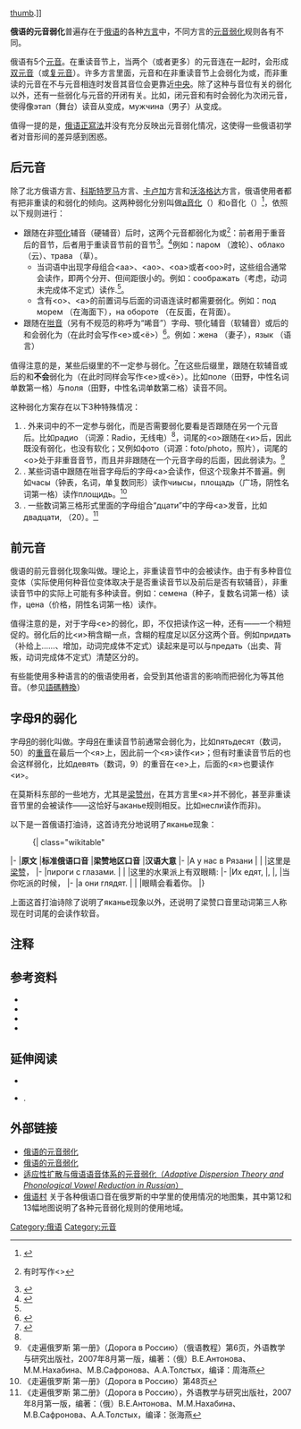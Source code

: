 {{main|俄语正音法}}
{{IPA notice}}
[[file:Изоглоссы-южного-наречия.png|thumb]].]]

'''俄语的元音弱化'''普遍存在于[[俄语|俄语]]的各种[[方言|方言]]中，不同方言的[[元音弱化|元音弱化]]规则各有不同。

俄语有5个[[元音|元音]]。在重读音节上，当两个（或者更多）的元音连在一起时，会形成[[双元音|双元音]]（或[[复元音|复元音]]）。许多方言里面，元音{{IPA|/a/}}和{{IPA|/o/}}在非重读音节上会弱化为{{IPA|/ɛ/}}或{{IPA|/ʌ/}}，而非重读的元音{{IPA|/e/}}在不与元音{{IPA|/i/}}相连时发音其音位会更靠近[[央元音|中央]]。除了这种与音位有关的弱化以外，还有一些弱化与元音的开闭有关。比如，闭元音{{IPA|/i/}}和{{IPA|/u/}}有时会弱化为次闭元音，使得像этап（舞台）读音从{{IPA|[iˈtap]}}变成{{IPA|[ɪˈtap]}}，мужчина（男子）从{{IPA|[muˈɕːinə]}}变成{{IPA|[mʊˈɕːinə]}}。

值得一提的是，[[俄语正寫法|俄语正寫法]]并没有充分反映出元音弱化情况，这使得一些俄语初学者对音形间的差异感到困惑。

==后元音==
除了北方俄语方言、[[科斯特罗马|科斯特罗马]]方言、[[卡卢加|卡卢加]]方言和[[沃洛格达|沃洛格达]]方言，俄语使用者都有把非重读的{{IPA|/a/}}和{{IPA|/o/}}弱化的倾向。这两种弱化分别叫做[[a音化|a音化]]（{{lang-ru|аканье}}）和o音化（{{lang-ru|оканье}}）<ref>{{Cite book|title=俄語歷史語法概論|last=楊隽|publisher=華中師範大學出版社|date=1988.08|isbn=7-5622-0048-3|location=武漢|pages=253}}</ref>，依照以下规则进行：

*跟随在非[[颚音化|颚化]]辅音（硬辅音）后时，这两个元音都弱化为{{IPA|[ə]}}或{{IPA|[ɐ]}}<ref>{{IPA|[ɐ]}}有时写作<{{IPA|ʌ}}></ref>：前者用于重音后的音节，后者用于重读音节前的音节<ref>{{Harvcoltxt|Padgett & Tabain|2005|p=16}}</ref>。<ref name="ReferenceA">{{Harvcoltxt|Jones & Ward|1969|p=51}}</ref>例如：паром {{IPA|[pɐˈrom]}}（渡轮）、облако {{IPA|[ˈobləkə]}}（云）、трава {{IPA|[trɐˈva]}}（草）。
**当词语中出现字母组合<аа>、<ао>、<оа>或者<оо>时，这些组合通常会读作{{IPA|[ɐ.ɐ]}}，即两个分开、但间距很小的{{IPA|[ɐ]}}。例如：соображать（考虑，动词未完成体不定式）读作{{IPA|[sɐ.ɐ.brɐˈʐatʲ]}}.<ref name="ReferenceA" />。
**含有<о>、<а>的前置词与后面的词语连读时都需要弱化。例如：под морем {{IPA|[pɐˈd‿morʲɪm]}}（在海面下），на обороте {{IPA|[nɐ.ɐbɐˈrotʲɪ]}}（在反面，在背面）。
*跟随在[[咝音|咝音]]（另有不规范的称呼为“唏音”）字母、颚化辅音（软辅音）或{{IPA|/j/}}后的{{IPA|/o/}}和{{IPA|/a/}}会弱化为{{IPA|/i/}}（{{IPA|/o/}}在此时会写作<е>或<ё>）<ref>{{Harvcoltxt|Jones & Ward|1969|p=194}}</ref>。例如：жена {{IPA|[ʐɨ̞ˈna]}}（妻子），язык {{IPA|[jɪˈzɨk]}}（语言）

值得注意的是，某些后缀里的不一定参与弱化。<ref name="Harvcoltxt|Halle|1959">{{Harvcoltxt|Halle|1959}}</ref>在这些后缀里，跟随在软辅音或{{IPA|/j/}}后的{{IPA|/o/}}和{{IPA|/a/}}'''不会'''弱化为{{IPA|/i/}}（{{IPA|/o/}}在此时同样会写作<е>或<ё>）。比如поле（田野，中性名词单数第一格）与поля（田野，中性名词单数第二格）读音不同。

这种弱化方案存在以下3种特殊情况：
#. 外来词中的{{IPA|/o/}}不一定参与弱化，而是否需要弱化要看{{IPA|/o/}}是否跟随在另一个元音后。比如радио {{IPA|[ˈra.dʲɪ.o]}}（词源：Radio，无线电）<ref name="Harvcoltxt|Halle|1959" />，词尾的<о>跟随在<и>后，因此既没有弱化，也没有软化；又例如фото（词源：foto/photo，照片），词尾的<о>处于非重音音节，而且并非跟随在一个元音字母的后面，因此弱读为{{IPA|[ə]}}。<ref>《走遍俄罗斯 第一册》（Дорога в Россию）（俄语教程）第6页，外语教学与研究出版社，2007年8月第一版，编著：（俄）В.Е.Антонова、М.М.Нахабина、М.В.Сафронова、А.А.Толстых，编译：周海燕</ref>
#. 某些词语中跟随在咝音字母后的字母<а>会读作{{IPA|/i/}}，但这个现象并不普遍。例如часы（钟表，名词，单复数同形）读作чиысы，площадь（广场，阴性名词第一格）读作площидь。<ref>《走遍俄罗斯 第一册》（Дорога в Россию）第48页</ref>
#. 一些数词第三格形式里面的字母组合“дцати”中的字母<а>发{{IPA|/i/}}音，比如двадцати, {{IPA|[dvə.tsɨˈtʲi]}}（20）。<ref>《走遍俄罗斯 第二册》（Дорога в Россию），外语教学与研究出版社，2007年8月第一版，编著：（俄）В.Е.Антонова、М.М.Нахабина、М.В.Сафронова、А.А.Толстых，编译：张海燕</ref>

==前元音==
俄语的前元音弱化现象叫做{{lang|ru-Cyril|иканье}}。理论上，非重读音节中的{{IPA|/e/}}会被读作{{IPA |/i/}}。由于{{IPA |/i/}}有多种音位变体（实际使用何种音位变体取决于是否重读音节以及前后是否有软辅音），非重读音节中的{{IPA|/e/}}实际上可能有多种读音。例如：семена（种子，复数名词第一格）读作{{IPA|[sʲɪmʲɪˈna]}}，цена（价格，阴性名词第一格）读作{{IPA|[tsɨ̞ˈna]}}。

值得注意的是，对于字母<е>的弱化，即{{lang|ru-Cyril|еканье}}，不仅把{{IPA|/e/}}读作{{IPA |/i/}}这一种，还有{{IPA|/e̱/}}——一个稍短促的{{IPA|/e/}}。弱化后的<e>比<и>稍含糊一点，含糊的程度足以区分这两个音。例如придать（补给上……、增加，动词完成体不定式）{{IPA|[prʲɪˈdatʲ]}}读起来是可以与предать（出卖、背叛，动词完成体不定式）{{IPA|[prʲe̱ˈdatʲ]}}清楚区分的。

有些能使用多种语言的的俄语使用者，会受到其他语言的影响而把{{IPA|/e/}}弱化为{{IPA|/ɛ/}}等其他音。（参见[[語碼轉換|語碼轉換]]）

==字母Я的弱化==
字母[[Я|Я]]的弱化叫做{{lang|ru-Cyrl|яканье}}。字母[[Я|Я]]在重读音节前通常会弱化为{{IPA|/ɪ/}}，比如пятьдесят（数词，50）的[[重音|重音]]在最后一个<я>上，因此前一个<я>读作<и>；但有时重读音节后的也会这样弱化，比如девять（数词，9）的重音在<е>上，后面的<я>也要读作<и>。

在莫斯科东部的一些地方，尤其是[[梁赞州|梁赞州]]，在其方言里<я>并不弱化，甚至非重读音节里的{{IPA|/ɪ/}}会被读作{{IPA|/a/}}——这恰好与аканье规则相反。比如несли读作{{IPA|[nʲasˈlʲi]}}而非{{IPA|[nʲɪsˈlʲi]}})。

以下是一首俄语打油诗，这首诗充分地说明了яканье现象：
:{| class="wikitable"
|-
|'''原文'''	 
|'''标准俄语口音'''
|'''梁赞地区口音'''
|'''汉语大意'''
|-	 
|А у нас в Рязани 
|{{IPA|[ɐ u nəs vrʲɪˈzanʲɪ]}}
|{{IPA|[a u nəs vrʲaˈzanʲə]}}
|这里是[[梁赞|梁赞]]， 
|-	 
|пироги с глазами. 
|{{IPA|[pʲɪrɐˈɡʲɪ z ɡlɐˈzamʲə]}} 
|{{IPA|[pʲɪˈroɡʲɪ z ɡlaˈzamʲə]}} 
|这里的水果派上有双眼睛: 
|-	 
|Их едят, 
|{{IPA|[ɪxʲ jɪˈdʲat]}}, 
|{{IPA|[ɪxʲ jaˈdʲætʲ]}}, 
|当你吃派的时候，
|-	 
|а они глядят.
|{{IPA|[ɐ ɐˈnʲi ɡlʲɪˈdʲat]}}
|{{IPA|[ə aˈnʲi ɡlʲaˈdʲætʲ]}}
|眼睛会看着你。 
|}

上面这首打油诗除了说明了яканье现象以外，还说明了梁赞口音里动词第三人称现在时词尾的{{IPA|/t/}}会读作软音{{IPA|/tʲ/}}。

==注释==
{{reflist|2}}

==参考资料==
{{refbegin}}
*{{citation
|last = Crosswhite
|first= Katherine Margaret
|year= 2000
|title=[http://people.ucsc.edu/~padgett/locker/vreductpaper.pdf Vowel Reduction in Russian: A Unified Accountof Standard, Dialectal, and 'Dissimilative' Patterns]
|journal=University of Rochester Working Papers in the Language Sciences
|volume=1
|issue=1
|pages=107–172
}}
*{{citation
|last =Jones
|first= Daniel
|last2 =Dennis
|first2= Ward
|year= 1969
|title= The Phonetics of Russian 
|publisher=Cambridge University Press
}}
*{{citation
|last =Halle
|first= Morris
|year= 1959
|title= Sound Pattern of Russian
|publisher=MIT Press
}}
*{{citation
|last =Padgett
|first= Jaye
|last2 =Tabain
|first2= Marija
|year= 2005
|title= [http://people.ucsc.edu/~padgett/locker/vreductpaper.pdf Adaptive Dispersion Theory and Phonological Vowel Reduction in Russian]
|journal=Phonetica
|volume=62
|issue=1
|pages=14–54
|doi =10.1159/000087223
}}
{{refend}}

==延伸阅读==
{{refbegin}}
* {{Citation|title= Introduction to Russian Phonology and Word Structure|author= Hamilton, William S.|year=1980|publisher=Slavica Publishers}}
*{{citation | surname=Sussex| given=Roland | year= 1992 | chapter=Russian| editor=W. Bright | title=International Encyclopedia of Linguistics| edition=1st | publisher=Oxford University Press| place=New York}}.
{{refend}}

==外部链接==
*[http://www.bu.edu/linguistics/UG/barnes/LSA%202004%20-%20Russian%20VR.pdf 俄语的元音弱化]{{Wayback|url=http://www.bu.edu/linguistics/UG/barnes/LSA%202004%20-%20Russian%20VR.pdf |date=20080610230531 }}
*[https://web.archive.org/web/20120206015223/http://www.bcs.rochester.edu/cls/s2000n1/crosswhite.pdf 俄语的元音弱化]
*[http://people.ucsc.edu/~padgett/locker/vreductpaper.pdf 适应性扩散与俄语语音体系的元音弱化（''Adaptive Dispersion Theory and Phonological Vowel Reduction in Russian''）]{{Wayback|url=http://people.ucsc.edu/~padgett/locker/vreductpaper.pdf |date=20070927054247 }}
*[http://www.gramota.ru/book/village/index.html 俄语村]{{Wayback|url=http://www.gramota.ru/book/village/index.html |date=20120831014306 }} 关于各种俄语口音在俄罗斯的中学里的使用情况的地图集，其中第12和13幅地图说明了各种元音弱化规则的使用地域。 {{ru icon}}

{{Russian language}}
[[Category:俄语|Category:俄语]]
[[Category:元音|Category:元音]]